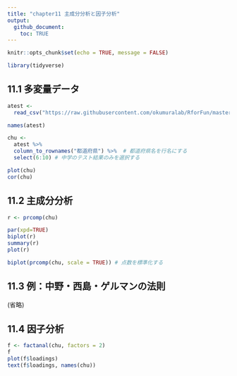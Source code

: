 ---
title: "chapter11 主成分分析と因子分析"
output: 
  github_document:
    toc: TRUE
---

```{r setup, include=FALSE}
knitr::opts_chunk$set(echo = TRUE, message = FALSE)
```

```{r}
library(tidyverse)
```

## 11.1 多変量データ


```{r}
atest <- 
  read_csv("https://raw.githubusercontent.com/okumuralab/RforFun/master/data/atest2015.csv") 

names(atest)
```

```{r}
chu <- 
  atest %>% 
  column_to_rownames("都道府県") %>%  # 都道府県名を行名にする
  select(6:10) # 中学のテスト結果のみを選択する
```

```{r}
plot(chu)
cor(chu)
```

## 11.2 主成分分析

```{r}
r <- prcomp(chu)
```

```{r}
par(xpd=TRUE)
biplot(r)
summary(r)
plot(r)
```

```{r}
biplot(prcomp(chu, scale = TRUE)) # 点数を標準化する
```

## 11.3 例：中野・西島・ゲルマンの法則
(省略)

## 11.4 因子分析

```{r}
f <- factanal(chu, factors = 2)
f
plot(f$loadings)
text(f$loadings, names(chu))
```


